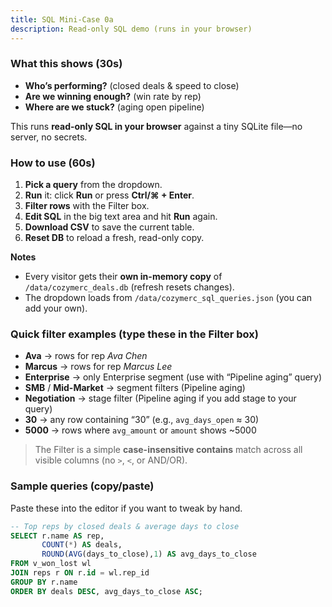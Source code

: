 ```yaml
---
title: SQL Mini-Case 0a
description: Read-only SQL demo (runs in your browser)
---
```



<SqlMiniCase0 />


### What this shows (30s)
- **Who’s performing?** (closed deals & speed to close)  
- **Are we winning enough?** (win rate by rep)  
- **Where are we stuck?** (aging open pipeline)

This runs **read-only SQL in your browser** against a tiny SQLite file—no server, no secrets.

### How to use (60s)
1) **Pick a query** from the dropdown.  
2) **Run** it: click **Run** or press **Ctrl/⌘ + Enter**.  
3) **Filter rows** with the Filter box.  
4) **Edit SQL** in the big text area and hit **Run** again.  
5) **Download CSV** to save the current table.  
6) **Reset DB** to reload a fresh, read-only copy.

**Notes**
- Every visitor gets their **own in-memory copy** of `/data/cozymerc_deals.db` (refresh resets changes).  
- The dropdown loads from `/data/cozymerc_sql_queries.json` (you can add your own).
### Quick filter examples (type these in the Filter box)
- **Ava** → rows for rep *Ava Chen*
- **Marcus** → rows for rep *Marcus Lee*
- **Enterprise** → only Enterprise segment (use with “Pipeline aging” query)
- **SMB** / **Mid-Market** → segment filters (Pipeline aging)
- **Negotiation** → stage filter (Pipeline aging if you add stage to your query)
- **30** → any row containing “30” (e.g., `avg_days_open` ≈ 30)
- **5000** → rows where `avg_amount` or `amount` shows ~5000

> The Filter is a simple **case-insensitive contains** match across all visible columns (no `>`, `<`, or AND/OR).

<SqlMiniCase0 />

### Sample queries (copy/paste)
Paste these into the editor if you want to tweak by hand.

```sql
-- Top reps by closed deals & average days to close
SELECT r.name AS rep,
       COUNT(*) AS deals,
       ROUND(AVG(days_to_close),1) AS avg_days_to_close
FROM v_won_lost wl
JOIN reps r ON r.id = wl.rep_id
GROUP BY r.name
ORDER BY deals DESC, avg_days_to_close ASC;

